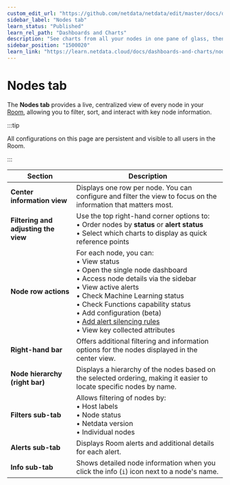 ```yaml
---
custom_edit_url: "https://github.com/netdata/netdata/edit/master/docs/dashboards-and-charts/nodes-tab.md"
sidebar_label: "Nodes tab"
learn_status: "Published"
learn_rel_path: "Dashboards and Charts"
description: "See charts from all your nodes in one pane of glass, then dive in to embedded dashboards for granular troubleshooting of ongoing issues."
sidebar_position: "1500020"
learn_link: "https://learn.netdata.cloud/docs/dashboards-and-charts/nodes-tab"
---
```


# Nodes tab

The **Nodes tab** provides a live, centralized view of every node in your [Room](/docs/netdata-cloud/spaces-and-rooms#rooms), allowing you to filter, sort, and interact with key node information.

:::tip

All configurations on this page are persistent and visible to all users in the Room.

:::

| Section                              | Description                                                                                                                                                                                                                                                                                                                                                                                                                                                            |
|--------------------------------------|------------------------------------------------------------------------------------------------------------------------------------------------------------------------------------------------------------------------------------------------------------------------------------------------------------------------------------------------------------------------------------------------------------------------------------------------------------------------|
| **Center information view**          | Displays one row per node. You can configure and filter the view to focus on the information that matters most.                                                                                                                                                                                                                                                                                                                                                        |
| **Filtering and adjusting the view** | Use the top right-hand corner options to: <br/>• Order nodes by **status** or **alert status** <br/>• Select which charts to display as quick reference points                                                                                                                                                                                                                                                                                                         |
| **Node row actions**                 | For each node, you can: <br/>• View status <br/>• Open the single node dashboard <br/>• Access node details via the sidebar <br/>• View active alerts <br/>• Check Machine Learning status <br/>• Check Functions capability status <br/>• Add configuration (beta) <br/>• [Add alert silencing rules](/docs/alerts-&-notifications/notifications/centralized-cloud-notifications/manage-alert-notification-silencing-rules) <br/>• View key collected attributes |
| **Right-hand bar**                   | Offers additional filtering and information options for the nodes displayed in the center view.                                                                                                                                                                                                                                                                                                                                                                        |
| **Node hierarchy (right bar)**       | Displays a hierarchy of the nodes based on the selected ordering, making it easier to locate specific nodes by name.                                                                                                                                                                                                                                                                                                                                                   |
| **Filters sub-tab**                  | Allows filtering of nodes by: <br/>• Host labels <br/>• Node status <br/>• Netdata version <br/>• Individual nodes                                                                                                                                                                                                                                                                                                                                                     |
| **Alerts sub-tab**                   | Displays Room alerts and additional details for each alert.                                                                                                                                                                                                                                                                                                                                                                                                            |
| **Info sub-tab**                     | Shows detailed node information when you click the info (`i`) icon next to a node's name.                                                                                                                                                                                                                                                                                                                                                                              |
